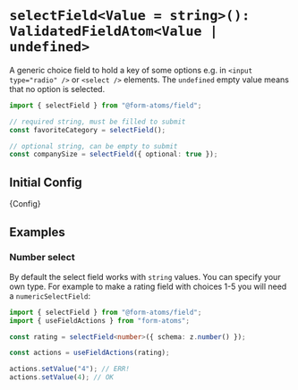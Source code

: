 

<Meta title="fields/selectField" />

# `selectField<Value = string>(): ValidatedFieldAtom<Value | undefined>`

A generic choice field to hold a key of some options e.g. in `<input type="radio" />` or `<select />` elements.
The `undefined` empty value means that no option is selected.

```ts
import { selectField } from "@form-atoms/field";

// required string, must be filled to submit
const favoriteCategory = selectField();

// optional string, can be empty to submit
const companySize = selectField({ optional: true });
```

## Initial Config

<Markdown>{Config}</Markdown>

## Examples

### Number select

By default the select field works with `string` values. You can specify your own type. For example to make a rating field with choices 1-5
you will need a `numericSelectField`:

```ts
import { selectField } from "@form-atoms/field";
import { useFieldActions } from "form-atoms";

const rating = selectField<number>({ schema: z.number() });

const actions = useFieldActions(rating);

actions.setValue("4"); // ERR!
actions.setValue(4); // OK
```
